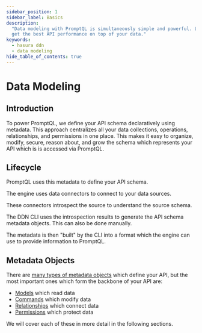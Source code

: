 ```yaml
---
sidebar_position: 1
sidebar_label: Basics
description:
  "Data modeling with PromptQL is simultaneously simple and powerful. Learn how to model your data with PromptQL DDN to
  get the best API performance on top of your data."
keywords:
  - hasura ddn
  - data modeling
hide_table_of_contents: true
---
```



# Data Modeling

## Introduction

To power PromptQL, we define your API schema declaratively using metadata. This approach centralizes all your data
collections, operations, relationships, and permissions in one place. This makes it easy to organize, modify, secure,
reason about, and grow the schema which represents your API which is is accessed via PromptQL.

## Lifecycle

PromptQL uses this metadata to define your API schema.

The engine uses data connectors to connect to your data sources.

These connectors introspect the source to understand the source schema.

The DDN CLI uses the introspection results to generate the API schema metadata objects. This can also be done manually.

The metadata is then "built" by the CLI into a format which the engine can use to provide information to PromptQL.

<Thumbnail src="/img/data-modeling/ddn-cli-process.png" alt="Data modeling lifecycle" width="1000px" />

## Metadata Objects

There are [many types of metadata objects](/reference/metadata-reference/index.mdx) which define your API, but the most
important ones which form the backbone of your API are:

- [Models](/data-modeling/model.mdx) which read data
- [Commands](/data-modeling/command.mdx) which modify data
- [Relationships](/data-modeling/relationship.mdx) which connect data
- [Permissions](/data-modeling/permissions.mdx) which protect data

We will cover each of these in more detail in the following sections.
